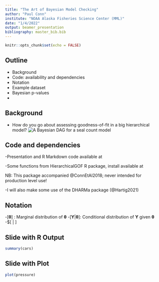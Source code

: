 ```yaml
---
title: "The Art of Bayesian Model Checking"
author: "Paul Conn"
institute: "NOAA Alaska Fisheries Science Center (MML)"
date: "1/4/2022"
output: beamer_presentation
bibliography: master_bib.bib
---
```


```r
knitr::opts_chunk$set(echo = FALSE)
```

## Outline 

- Background
- Code: availability and dependencies
- Notation
- Example dataset
- Bayesian p-values
- 

## Background

- How do you go about assessing goodness-of-fit in a big hierarchical model?
![A Bayesian DAG for a seal count model](images/DAG_BOSS.png)

## Code and dependencies

-Presentation and R Markdown code available at \url{www.github.com/pconn/CAPAM_talk}

-Some functions from HierarchicalGOF R package, install available at
\url{www.github.com/pconn/HierarchicalGOF}

NB: This package accompanied @ConnEtAl2018; never intended for production level use!  

-I will also make some use of the DHARMa package (@Hartig2021)

## Notation

-$[\boldsymbol{\theta}]$  : Marginal distribution of $\boldsymbol{\theta}$
-$[\textbf{Y} | \boldsymbol{\theta}]$: Conditional distribution of $\textbf{Y}$ given $\boldsymbol{\theta}$
-$[\boldsymbol{\theta} | \textbf{Y}]








## Slide with R Output

```r
summary(cars)
```

## Slide with Plot

```r
plot(pressure)
```

